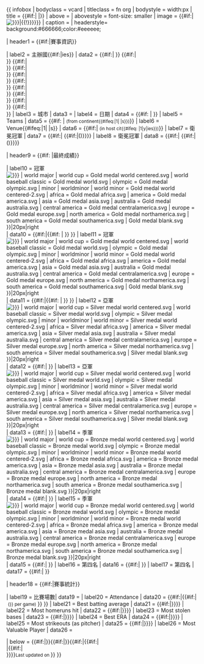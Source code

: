 {{ infobox
| bodyclass  = vcard
| titleclass = fn org
| bodystyle  = width:{{{width|300}}}px
| title      = {{#if:{{{tourney_name|}}}|{{{year|}}} {{{tourney_name|}}} {{{year_rear|}}} <includeonly>|{{PAGENAME}}</includeonly>}}
| above      = {{{other_titles|}}}
| abovestyle = font-size: smaller
| image      = {{#if:{{{image|}}}|[[File:{{{image}}}{{#if:{{{size|}}}|{{!}}{{{size}}}}}]]}}
| caption    = {{{caption|}}}
| headerstyle= background:#666666;color:#eeeeee;

| header1    = {{#if:{{{country|}}}{{{city|}}}{{{num_teams|}}}{{{venues|}}}|賽事資訊}}

| label2     = 主辦國{{#if:{{{country2|}}}|ies}}
| data2      = {{#if:{{{country|}}}|{{flag|{{{country|}}}|{{{country-flagvar|}}} }} }}<!--
  -->{{#if:{{{country2|}}}|<br />{{flag|{{{country2|}}}|{{{country2-flagvar|}}} }} }}<!--
  -->{{#if:{{{country3|}}}|<br />{{flag|{{{country3|}}}|{{{country3-flagvar|}}} }} }}<!--
  -->{{#if:{{{country4|}}}|<br />{{flag|{{{country4|}}}|{{{country4-flagvar|}}} }} }}<!--
  -->{{#if:{{{country5|}}}|<br />{{flag|{{{country5|}}}|{{{country5-flagvar|}}} }} }}<!--
  -->{{#if:{{{country6|}}}|<br />{{flag|{{{country6|}}}|{{{country6-flagvar|}}} }} }}<!--
  -->{{#if:{{{country7|}}}|<br />{{flag|{{{country7|}}}|{{{country7-flagvar|}}} }} }}<!--
  -->{{#if:{{{country8|}}}|<br />{{flag|{{{country8|}}}|{{{country8-flagvar|}}} }} }}<!--
  -->{{#if:{{{country9|}}}|<br />{{flag|{{{country9|}}}|{{{country9-flagvar|}}} }} }}<!--
  -->{{#if:{{{country10|}}}|<br />{{flag|{{{country10|}}}|{{{country10-flagvar|}}} }} }}
| label3     = 城市
| data3      = {{{city|}}}
| label4     = 日期
| data4      = {{#if: {{{dates|}}} | {{nowrap | {{{dates|}}} }} }}
| label5     = Teams
| data5      = {{{num_teams|}}}{{#if: {{{continents|}}}|&nbsp;<small>(from {{{continents}}} continent{{#ifeq:{{{continents}}}|1| |s}})</small>}}
| label6     = Venue{{#ifeq:{{{venues}}}|1| |s}}
| data6      = {{{venues|}}}{{#if:{{{cities|}}}|&nbsp;<small>(in {{{cities}}} host cit{{#ifeq: {{{cities}}}|1|y|ies}})</small>}}
| label7     = 衛冕冠軍
| data7      = {{#if:{{{defending_champion|}}}|{{sbw|{{{defending_champion|}}}|{{{defending_champion_flagvar|}}}}} {{#if:{{{prev_year|}}}|({{{prev_year|}}})}}}}
| label8     = 衛冕冠軍
| data8      = {{#if:{{{defending_champion_other|}}}|{{{defending_champion_other|}}} {{#if:{{{prev_year|}}}|({{{prev_year|}}})}}}}

| header9    = {{#if:{{{champion|}}} {{{champion_other|}}} {{{second|}}} {{{second_other|}}} {{{third|}}} {{{third_other|}}} {{{fourth|}}} {{{fourth_other|}}}|最終成績}}

| label10    = 冠軍[[Image:{{#switch: {{{medal_type|}}}
| world major
| world cup = Gold medal world centered.svg
| world baseball classic = Gold medal world.svg
| olympic = Gold medal olympic.svg
| minor | worldminor | world minor = Gold medal world centered-2.svg
| africa = Gold medal africa.svg
| america = Gold medal america.svg
| asia = Gold medal asia.svg
| australia = Gold medal australia.svg
| central america = Gold medal centralamerica.svg
| europe = Gold medal europe.svg
| north america = Gold medal northamerica.svg
| south america = Gold medal southamerica.svg
| Gold medal blank.svg
}}|20px|right]]
| data10     = {{#if:{{{champion|}}}|{{sbw|{{{champion|}}}|{{{champion_flagvar|}}}}}{{#if: {{{num_championships|}}}|{{nowrap|<small> ({{ordinal|{{{num_championships}}}}} 奪冠)</small>}} }} }}
| label11    = 冠軍[[Image:{{#switch: {{{medal_type|}}}
| world major
| world cup = Gold medal world centered.svg
| world baseball classic = Gold medal world.svg
| olympic = Gold medal olympic.svg
| minor | worldminor | world minor = Gold medal world centered-2.svg
| africa = Gold medal africa.svg
| america = Gold medal america.svg
| asia = Gold medal asia.svg
| australia = Gold medal australia.svg
| central america = Gold medal centralamerica.svg
| europe = Gold medal europe.svg
| north america = Gold medal northamerica.svg
| south america = Gold medal southamerica.svg
| Gold medal blank.svg
}}|20px|right]]
| data11     = {{#if:{{{champion_other|}}}|{{{champion_other}}}{{#if: {{{num_championships|}}}|{{nowrap|<small> ({{ordinal|{{{num_championships}}}}} 奪冠)</small>}} }} }}
| label12    = 亞軍[[Image:{{#switch: {{{medal_type|}}}
| world major
| world cup = Silver medal world centered.svg
| world baseball classic = Silver medal world.svg
| olympic = Silver medal olympic.svg
| minor | worldminor | world minor = Silver medal world centered-2.svg
| africa = Silver medal africa.svg
| america = Silver medal america.svg
| asia = Silver medal asia.svg
| australia = Silver medal australia.svg
| central america = Silver medal centralamerica.svg
| europe = Silver medal europe.svg
| north america = Silver medal northamerica.svg
| south america = Silver medal southamerica.svg
| Silver medal blank.svg
}}|20px|right]]
| data12     = {{#if:{{{second|}}}|{{sbw|{{{second|}}}|{{{second_flagvar|}}}}} }}
| label13    = 亞軍[[Image:{{#switch: {{{medal_type|}}}
| world major
| world cup = Silver medal world centered.svg
| world baseball classic = Silver medal world.svg
| olympic = Silver medal olympic.svg
| minor | worldminor | world minor = Silver medal world centered-2.svg
| africa = Silver medal africa.svg
| america = Silver medal america.svg
| asia = Silver medal asia.svg
| australia = Silver medal australia.svg
| central america = Silver medal centralamerica.svg
| europe = Silver medal europe.svg
| north america = Silver medal northamerica.svg
| south america = Silver medal southamerica.svg
| Silver medal blank.svg
}}|20px|right]]
| data13     = {{#if:{{{second_other|}}}|{{{second_other|}}} }}
| label14    = 季軍[[Image:{{#switch: {{{medal_type|}}}
| world major
| world cup = Bronze medal world centered.svg
| world baseball classic = Bronze medal world.svg
| olympic = Bronze medal olympic.svg
| minor | worldminor | world minor = Bronze medal world centered-2.svg
| africa = Bronze medal africa.svg
| america = Bronze medal america.svg
| asia = Bronze medal asia.svg
| australia = Bronze medal australia.svg
| central america = Bronze medal centralamerica.svg
| europe = Bronze medal europe.svg
| north america = Bronze medal northamerica.svg
| south america = Bronze medal southamerica.svg
| Bronze medal blank.svg
}}|20px|right]]
| data14     = {{#if:{{{third|}}}|{{sbw|{{{third|}}}|{{{third_flagvar|}}}}} }}
| label15    = 季軍[[Image:{{#switch: {{{medal_type|}}}
| world major
| world cup = Bronze medal world centered.svg
| world baseball classic = Bronze medal world.svg
| olympic = Bronze medal olympic.svg
| minor | worldminor | world minor = Bronze medal world centered-2.svg
| africa = Bronze medal africa.svg
| america = Bronze medal america.svg
| asia = Bronze medal asia.svg
| australia = Bronze medal australia.svg
| central america = Bronze medal centralamerica.svg
| europe = Bronze medal europe.svg
| north america = Bronze medal northamerica.svg
| south america = Bronze medal southamerica.svg
| Bronze medal blank.svg
}}|20px|right]]
| data15     = {{#if:{{{third_other|}}}|{{{third_other|}}} }}
| label16    = 第四名
| data16     = {{#if:{{{fourth|}}}|{{sbw|{{{fourth|}}}|{{{fourth_flagvar|}}}}} }}
| label17    = 第四名
| data17     = {{#if:{{{fourth_other|}}}|{{{fourth_other|}}} }}

| header18   = {{#if:{{{games|}}}{{{attendance|}}}{{{best_avg_hitter|}}}{{{most_hr_hitter|}}}{{{most_sb_runner|}}}{{{best_era_pitcher|}}}{{{most_k_pitcher|}}}{{{mvp|}}}|賽事統計}}

| label19    = 比賽場數| data19     = {{{games|}}}
| label20    = Attendance
| data20     = {{#if:{{{attendance|}}}|{{formatnum: {{{attendance|0}}}}}{{#if:{{{games|}}}|&nbsp;<small>({{formatnum: {{#expr: {{{attendance|0}}} /{{{games|1}}} round 0}}}} per game)</small> }} }}
| label21    = Best batting average
| data21     = {{#if:{{{best_avg_hitter|}}}|{{nowrap|{{{best_avg_hitter|}}} {{#if:{{{best_avg|}}}|({{{best_avg|}}})}}}}}}
| label22    = Most homeruns hit
| data22     = {{#if:{{{most_hr_hitter|}}}|{{nowrap|{{{most_hr_hitter|}}} {{#if:{{{most_hr|}}}|({{{most_hr|}}})}}}}}}
| label23    = Most stolen bases
| data23     = {{#if:{{{most_sb_runner|}}}|{{nowrap|{{{most_sb_runner|}}} {{#if:{{{most_sb|}}}|({{{most_sb|}}})}}}}}}
| label24    = Best ERA
| data24     = {{#if:{{{best_era_pitcher|}}}|{{nowrap|{{{best_era_pitcher|}}} {{#if:{{{best_era|}}}|({{{best_era|}}})}}}}}}
| label25    = Most strikeouts (as pitcher)
| data25     = {{#if:{{{most_k_pitcher|}}}|{{nowrap|{{{most_k_pitcher|}}} {{#if:{{{most_k|}}}|({{{most_k|}}})}}}}}}
| label26    = Most Valuable Player
| data26     = {{{mvp|}}}

| below      = {{#if:{{{prev_edition|}}}|{{align|left|&larr; {{{prev_edition|}}} }}}}{{#if:{{{next_edition|}}}|{{align|right|{{{next_edition|}}} &rarr; }}}}{{#if:{{{updated|}}}|{{#if:{{{prev_edition|}}}|<br />|{{#if:{{{next_edition|}}}|<br />}}}}<small>Last updated on {{{updated}}}</small> }}
}}<noinclude>{{documentation|Template:Infobox international softball tournament/doc}}</noinclude>